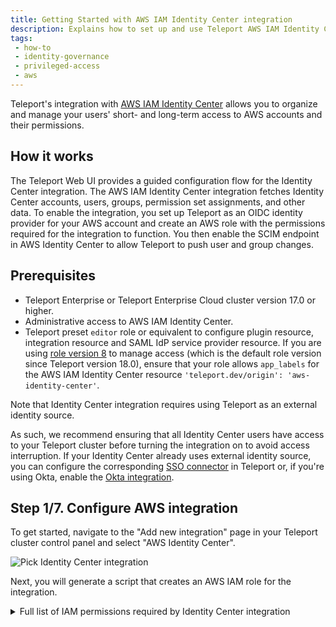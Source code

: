 ```yaml
---
title: Getting Started with AWS IAM Identity Center integration
description: Explains how to set up and use Teleport AWS IAM Identity Center integration.
tags:
 - how-to
 - identity-governance
 - privileged-access
 - aws
---
```


Teleport's integration with [AWS IAM Identity Center](https://aws.amazon.com/iam/identity-center/)
allows you to organize and manage your users' short- and long-term access to AWS
accounts and their permissions.

## How it works

The Teleport Web UI provides a guided configuration flow for the Identity Center
integration. The AWS IAM Identity Center integration fetches Identity Center
accounts, users, groups, permission set assignments, and other data. To enable
the integration, you set up Teleport as an OIDC identity provider for your AWS
account and create an AWS role with the permissions required for the integration
to function. You then enable the SCIM endpoint in AWS Identity Center to allow
Teleport to push user and group changes.

## Prerequisites

- Teleport Enterprise or Teleport Enterprise Cloud cluster version 17.0 or higher.
- Administrative access to AWS IAM Identity Center.
- Teleport preset `editor` role or equivalent to configure plugin resource, integration 
  resource and SAML IdP service provider resource. If you are using [role version 8](../../reference/access-controls/roles.mdx#role-versions) 
  to manage access (which is the default role version since Teleport version 18.0), 
  ensure that your role allows `app_labels` for the AWS IAM Identity Center 
  resource `'teleport.dev/origin': 'aws-identity-center'`.

Note that Identity Center integration requires using Teleport as an external
identity source.

As such, we recommend ensuring that all Identity Center users have access to
your Teleport cluster before turning the integration on to avoid access
interruption. If your Identity Center already uses external identity source,
you can configure the corresponding [SSO connector](../../zero-trust-access/sso/sso.mdx)
in Teleport or, if you're using Okta, enable the
[Okta integration](../okta/okta.mdx).

## Step 1/7. Configure AWS integration

To get started, navigate to the "Add new integration" page in your Teleport
cluster control panel and select "AWS Identity Center".

![Pick Identity Center integration](../../../img/identity-center/ic-pick-integration.png)

Next, you will generate a script that creates an AWS IAM role for the
integration.

<details>
<summary>Full list of IAM permissions required by Identity Center integration</summary>
```
// ListAccounts
organizations:ListAccounts
organizations:ListAccountsForParent

// ListGroupsAndMembers
identitystore:ListUsers
identitystore:ListGroups
identitystore:ListGroupMemberships

// ListPermissionSetsAndAssignments
sso:DescribeInstance
sso:DescribePermissionSet
sso:ListPermissionSets
sso:ListAccountAssignmentsForPrincipal
sso:ListPermissionSetsProvisionedToAccount

// CreateAndDeleteAccountAssignment
sso:CreateAccountAssignment
sso:DescribeAccountAssignmentCreationStatus
sso:DeleteAccountAssignment
sso:DescribeAccountAssignmentDeletionStatus
iam:AttachRolePolicy
iam:CreateRole
iam:GetRole
iam:ListAttachedRolePolicies
iam:ListRolePolicies

// AllowAccountAssignmentOnOwner
iam:GetSAMLProvider

// ListProvisionedRoles
iam:ListRoles
```
</details>

![Configure AWS integration](../../../img/identity-center/ic-step1.1.png)

Enter required information such as Identity Center region, ARN and integration
name, and execute the generated command in the Cloud Shell.

After the script has run, fill out the ARN for the role created by the script.

![Run script for AWS integration](../../../img/identity-center/ic-step1.2.png)

## Step 2/7. Preview AWS resources

On the next step, you are presented with the list of AWS accounts, groups, and
permission sets that Teleport was able to find in your Identity Center.

![Preview AWS resources](../../../img/identity-center/ic-step2.png)

Pick the default owners that should be assigned to the Access Lists in Teleport.
These resources will be imported into Teleport once the plugin is installed.

## Step 3/7. Configure identity source

<Admonition type="warning">
After this step, Teleport will become your Identity Center's identity provider.

To avoid access interruptions, we recommend making sure that all existing
Identity Center users have access to your Teleport cluster by, for example, using
the same [IdP](../../zero-trust-access/sso/sso.mdx) as your current Identity Center
external identity source.
</Admonition>

In this step, you will configure Teleport as an SAML IdP for the AWS IAM Identity 
Center. 

You will also configure AWS IAM Identity Center as an SAML service provider in 
Teleport.

Follow the instructions to change your Identity Center's identity source to
Teleport.

![Configure identity source](../../../img/identity-center/ic-step3.png)

## Step 4/7. Enable SCIM

The final step is to enable the SCIM endpoint in your Identity Center to
allow Teleport to push user and group changes.

![Enable SCIM](../../../img/identity-center/ic-step4.png)

Make sure to test SCIM connection after enabling it.

## Step 5/7. Verify the integration

Navigate to the Access Lists view page in your cluster and make sure that all
your Identity Center groups have been imported.

<Admonition type="note">
It may take a few minutes for the initial sync to complete.
</Admonition>

![Access Lists view](../../../img/identity-center/ic-lists.png)

Imported Access Lists should show the same members as their corresponding
Identity Center groups.

## Step 6/7. Configure access

You need two kinds of Teleport role permissions to access the AWS accounts:
- A permission that allows access to the SAML service provider which logs you into the 
  AWS Console. You configured this SAML service provider for the AWS IAM Identity Center
  in Step 3.
- A permission that allows access to the AWS account and permission set. 

### Configure access to the SAML service provider

First, we will configure an access to the SAML service provider that logs you 
into the AWS Console.

In the Teleport Web UI, from side navigation menu, select "Zero Trust Access > Roles".
From the "Roles" UI, click "Create New Role" button. Switch to the YAML editor.
![Teleport role editor YAML mode](../../../img/igs/entraid/entra-teleport-role-yaml-editor.png)

Copy the role spec shown below and paste it in the role editor to create a new role.
```yaml
kind: role
version: v8
metadata:
  name: identity-center-access
spec:
  allow:
    app_labels:
      'teleport.dev/origin': 'aws-identity-center'
```

Notice that in the role spec above, the `app_labels` defines a `'teleport.dev/origin': 'aws-identity-center'`
label. This is the default resource label which Teleport assigns to the SAML service 
provider resource created for the AWS IAM Identity Center. 

Grant this role to the users so they can log in to the AWS Console. Note that users
still needs access to the AWS account and permission set, which is explained below. 

### Configure access to the AWS account and permission set

Once you ensure that users have access to the SAML service provider created for the 
AWS IAM Identity Center, the next step is to grant permission to the 
AWS accounts and permission sets.

When the Teleport AWS IAM Identity Center integration service is run for the first time, 
Teleport preserves the current state of the group-based account and permission set
assignments that exists in your AWS IAM Identity Center instance. If a user has 
had an access to an AWS account based on their membership to a group, they will 
continue to have that access.

If you want to configure a new sets of AWS account access for a user, you will 
have to grant them an account assignment role. An account assignment role defines 
an `account_assignment` rule that binds an AWS account with the AWS permission set. 

Teleport creates an account assignment role for each of the cartesian product of 
the AWS account and a permission set which is available in your AWS IAM Identity 
Center instance. These roles have the following role name format: 
`<permission-set-name>-on-<account-name>-<account-id>` (e.g. `AdministratorAccess-on-MyAccount-012345678`).

You may use these auto-generated roles, or create an entirely new role that defines
an `account_assignment` rule. Below is an example of such a role, which allows
access to the two different AWS accounts and permission sets.

```yaml
kind: role
version: v8
metadata:
  name: identity-center-access
spec:
  allow:
    app_labels:
      'teleport.dev/origin': 'aws-identity-center'
    account_assignments:
    - account: "<account_id>" # AWS identity center account ID
      # permission set ARN of AdministratorAccess
      permission_set: arn:aws:sso:::permissionSet/ssoins-1234/ps-5678
    - account: "<account_id>"
      # permission set ARN of ReadOnlyAccess
      permission_set: arn:aws:sso:::permissionSet/ssoins-1234/ps-8765 
```

This role can then be granted to the users either by a direct assignment, 
Access List role grants or by using the Access Request workflow.

## Step 7/7. Connect to AWS

Once the integration is up and running, and you have the required permissions,
you will see an application named `aws-identity-center` among your resources:

![Connect to AWS SSO portal](../../../img/identity-center/ic-app.png)

Clicking the "Log In" button for this app takes you to your Identity Center
SSO start page which you can use to pick a role and connect to your AWS account
as usual.

## Usage scenarios

Let's take a look at some common usage scenarios enabled by the Identity Center
integration.

### Managing Account Assignments with Access Lists

Teleport creates an Access List for each group imported from the Identity Center
instance, with group members becoming Access List members. Default Access List 
owners are configured during the initial integration enrollment flow and can be
adjusted as necessary after the initial sync completes.

Each imported Access List is automatically assigned a role (or a set of roles)
that grant all members of that list access to all of the Account Assignments
assigned to the corresponding AWS Identity Center group during the integration
setup. 

These Teleport-generated roles each represent a single Account Assignment, and
are named using `<permission-set-name>-on-<account-name>-<account-id>` convention
(e.g. `AdministratorAccess-on-MyAccount-012345678`). 

<Admonition type="warning">
These roles are considered system roles, and any edits or updates to them will
be automatically reverted. 
</Admonition>

To give a user permission granted by an already-existing Identity Center synced
Access List, an owner can add that user as a member which makes Teleport to add
the user to its corresponding Identity Center group.

<Admonition type="warning">
Currently all existing Teleport users are synced to Identity Center. Label-based
user filtering will be supported in a later release.
</Admonition>

Removing a member from an Identity Center synced Access List removes them
from the corresponding Identity Center group effectively revoking privileges.

In addition to membership changes, Teleport propagates changes in Access List
grants back to Identity Center as well. For example, imagine an Access List with
the roles `AdminAccess-on-my-account` and `ReadOnlyAccess-on-my-account`. If the
Access List owner removes the `AdminAccess-on-my-account` role from the Access Lists,
that change will be propagated back to AWS and the corresponding Identity Center
group will have its assignments updated to remove the `AdminAccess` Permission 

### Just-in-time Access with Resource Access Requests

Teleport represents the imported AWS accounts as apps in the Teleport Resource
View, with the permission sets available for each account bundled up inside the
app. AWS accounts are treated the same as any other Teleport-managed resource, 
so users can see what AWS permission sets they are allowed to request just by
checking "Show requestable resources" in the resource view. 

Users can then choose the specific Account Assignments they want access to by 
selecting from the Permission Sets available to each AWS Account. Users
can mix Permission Sets from multiple AWS Accounts, and even include other 
Teleport-managed resources if necessary.

![Selecting Identity Center resources](../../../img/identity-center/ic-select-ps.png)

Once the used has selected their desired Account Assignments, the Access Request
submission and review process is the same as for any other Teleport-managed
resource. Assuming the Access Request is approved, Teleport will create the
appropriate AWS Account Assignments in Identity Center to grant the requested
access. These AWS Account Assignments will automatically be deleted when the
Access Request expires.

The user can access their temporary AWS Accounts and Roles from within Teleport
by assuming the Access Request roles. 

![Assumed Role granting Identity Center Account Assignments](../../../img/identity-center/ic-role-assumed.png)

<Admonition type="warning">
The AWS Account Assignments will exist for the lifetime of the Access Request,
regardless of when the user assumes the associated role(s).
</Admonition>

### Just-in-time access with role Access Requests

The Identity Center integration allows Teleport users to submit Access Requests for short-term privilege elevation.

When an Access Request for a role granting Identity Center privileges is
approved, Teleport creates an individual assignment for that user in the
Identity Center. The assignment is deleted when the Access Request expires.

### Long-term access with Access Requests

If a user requests access to Account Assignments that can also be granted via an
existing Access List, Teleport will offer the reviewer the option of *promoting*
the Access Request to long-term access.

![Promoting Access Request](../../../img/identity-center/ic-promote.png)

When an Access Request is promoted to long-term access, the requesting user is
added to the targeted Access List. This membership change is propagated to the
corresponding Identity Center group, and the user is then granted their requested
Account Assignments via group membership.

## FAQ

### Which Access Lists are synced to Identity Center?

Teleport syncs all Access Lists that have AWS account and permission set rules
among their role grants to Identity Center.

### How does it work with nested Access Lists?

Identity Center does not support nested groups. As such, Teleport recursively 
flattens any [nested Access Lists](../access-lists/nested-access-lists.mdx)
into a single Identity Center group containing all members reachable from the 
top-level Access List.

The flattened Identity Center group will be kept updated as members are added to
or removed from nested 

### How do I uninstall the integration?

<Admonition type="warning">
Before fully removing the integration, make sure to remember to change the
identity source in your Identity Center instance.
</Admonition>

Deleting the integration automatically removes all Teleport resources it used to manage its state, including:

- Teleport roles created for AWS Identity Center account assignments.
- Access Lists imported from AWS Identity Center groups.

However, user-created resources remain intact, including:

- Access Lists you created.
- Roles you manually configured for account assignments.

If an Access List grants permissions to a now-deleted integration role, or if a user
has a deleted role assigned directly, you must manually remove those references.

If you decide not to switch to Teleport, you can delete the Identity Center integration in two ways.

You can remove the integration by navigating to your cluster's Integrations
list and deleting both the integration named `AWS IAM Identity Center`. The AWS
OIDC integration that was created during the first enrollment step will be
automatically removed as well once the plugin is uninstalled.

To clean up AWS resources created for the integration, remove the Identity
Provider and its role from your AWS IAM console as well.

## Troubleshooting

### Access forbidden during AWS account login

This may happen if the user does not have access to the SAML IdP service provider 
resource created for the AWS IAM Identity Center. 

First, check the SAML IdP audit event which can be found in the Teleport Audit Log UI. 

![Assumed Role granting Identity Center Account Assignments](../../../img/identity-center/ic-saml-login-audit-log.png)

More detail on the error message can be found by clicking on the "Details" button.

Example of a failed login audit log due to missing permission:
```
{
  "cluster_name": "example.teleport.sh",
  "code": "TSI000I",
  "ei": 0,
  "error": "access to saml_idp_service_provider denied. User does not have permissions. ",
  "event": "saml.idp.auth",
  "service_provider_entity_id": "https://ca-central-1.signin.aws.amazon.com/platform/saml/d-xxxxxx",
  "sid": "",
  "success": false,
  "time": "2025-09-03T04:36:40.123Z",
  "uid": "7523b6cc-313e-4f56-9f58-3f1b91075c4d",
  "user": "example-user"
}
```

To resolve RBAC errors, first, identify what roles are assigned to the user. 

If the user has been assigned with a Teleport role of version 8, 
the role must define `app_labels` matching the `teleport.dev/origin: aws-identity-center`
label.

```yaml
kind: role
version: v8
metadata:
  name: ic-access-example
spec:
  allow:
    app_labels:
      'teleport.dev/origin': 'aws-identity-center'
```

If the role requires Device Trust, the user must have a device authenticated 
Teleport web session.

If the role requires a session MFA, the user must authorize the login flow with MFA.

If the user is assigned with a Teleport role version 7 or below, 
check if the IdP role option is not disabled: 
```yaml
kind: role
version: v7
metadata:
  name: ic-access-example
spec:
  options:
    idp:
      saml:
        enabled: true # idp must be enabled.
```


## Next steps

- Take a deeper dive into fundamental Teleport concepts used in Identity Center
  integration such as
  [RBAC](../../zero-trust-access/authentication/authentication.mdx),
  [JIT Access Requests](../access-requests/access-requests.mdx),
  [Access Lists](../access-lists/access-lists.mdx)
  and the [Teleport SAML IdP](../idps/idps.mdx).
- Learn how to enable the [Okta integration](../okta/okta.mdx)
  to sync apps, users and groups from Okta in conjunction with Identity Center
  integration.
